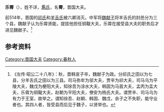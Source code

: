 {{Infobox 先秦人物
|名称= 乐霄
|图像=
|图说=
|姓=
|氏=[[乐氏|乐]]
|名=霄
|字=
|别名=
|别字=
|谥号=
|时代=春秋时期
|国家=
|身份=[[晋国|晋国]]铜鞮大夫
|出生=
|逝世=
|在位=
|父=
|母=
|正妻=
|妾=
|子女=
|太子=
}}
'''乐霄'''（{{bd|？||？||catIdx=X}}），姓不详，[[乐氏|'''乐'''氏]]，名'''霄'''，晋国大夫。

前514年，晋国的[[祁氏|祁氏]]和[[羊舌氏|羊舌氏]]被六卿消灭。中军将[[魏献子|魏献子]]将羊舌氏的封邑分为三个县，魏献子认为乐霄贤能，提拔他担任铜鞮大夫，乐霄在接受县大夫的职务后才进见魏献子。<ref>《左传·昭公二十八年》：秋，晋韩宣子卒，魏献子为政。分祁氏之田以为七县，分羊舌氏之田以为三县。司马弥牟为邬大夫，贾辛为祁大夫，司马乌为平陵大夫，魏戊为梗阳大夫，知徐吾为涂水大夫，韩固为马首大夫，孟丙为盂大夫，乐霄为铜鞮大夫，赵朝为平阳大夫，僚安为杨氏大夫。谓贾辛、司马乌为有力于王室，故举之。谓知徐吾、赵朝、韩固、魏戊，余子之不失职，能守业者也。其四人者，皆受县而后见于魏子，以贤举也。</ref>

==参考资料==
{{reflist}}

[[Category:晋国大夫|Category:晋国大夫]]
[[Category:春秋人|Category:春秋人]]